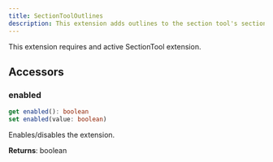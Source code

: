 ```yaml
---
title: SectionToolOutlines
description: This extension adds outlines to the section tool's sectioned geometry edges.
---
```


<Warning>This extension requires and active SectionTool extension.</Warning>

## Accessors

### enabled

```typescript
get enabled(): boolean
set enabled(value: boolean)
```

Enables/disables the extension.

**Returns**: boolean
